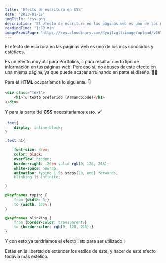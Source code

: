 ```yaml
---
title: 'Efecto de escritura en CSS'
date: '2023-01-19'
imgTitle: 'css.png'
description: 'El efecto de escritura en las páginas web es uno de los más conocidos y estéticos. Mira cómo hacerlo.😉'
readingTime: '1:00 min'
imageFrontPage: 'https://res.cloudinary.com/dyuj1zglt/image/upload/v1675727310/publicaciones%20del%20blog/rvcka22xlvy8g1lixrti.png'
---
```


El efecto de escritura en las páginas web es uno de los más conocidos y estéticos. 

Es un efecto muy útil para Portfolios, o para resaltar cierto tipo de información en tus páginas web. Pero eso sí, no abuses de este efecto
en una misma página, ya que puede acabar arruinando en parte el diseño. 🙅‍♂️

Para el **HTML** ocuparíamos lo siguiente. 👇

```html
<div class="text">
    <h1>Tu texto preferido (ArmandoCode)</h1>
</div>
```

Y para la parte del **CSS** necesitaríamos esto. 🖌

```css
.text{
    display: inline-block;
}

.text h1{

    font-size: 4rem;
    color: black;
    overflow: hidden;
    border-right: .20em solid rgb(0, 128, 248);
    white-space: nowrap;
    animation: typing 1.5s steps(20, end) forwards, 
    blinking 1s infinite;

}

@keyframes typing {
    from {width: 0;}
    to {width: 100%;}
}

@keyframes blinking {
    from {border-color: transparent;}
    to {border-color: rgb(0, 128, 248);}
}
```

Y con esto ya tendríamos el efecto listo para ser utilizado ✨

Estás en la libertad de extender los estilos de este, y hacer de este efecto todavía más estético.
